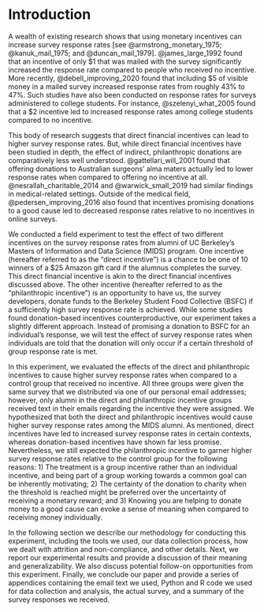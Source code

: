 \allsectionsfont{}
# Introduction

A wealth of existing research shows that using monetary incentives can increase survey response rates [see @armstrong_monetary_1975; @kanuk_mail_1975; and @duncan_mail_1979]. @james_large_1992 found that an incentive of only \$1 that was mailed with the survey significantly increased the response rate compared to people who received no incentive.  More recently, @debell_improving_2020 found that including \$5 of visible money in a mailed survey increased response rates from roughly 43% to 47%.  Such studies have also been conducted on response rates for surveys administered to college students.  For instance, @szelenyi_what_2005 found that a \$2 incentive led to increased response rates among college students compared to no incentive.

This body of research suggests that direct financial incentives can lead to higher survey response rates.  But, while direct financial incentives have been studied in depth, the effect of indirect, philanthropic donations are comparatively less well understood.  @gattellari_will_2001 found that offering donations to Australian surgeons' alma maters actually led to lower response rates when compared to offering no incentive at all.  @nesrallah_charitable_2014 and @warwick_small_2019 had similar findings in medical-related settings.  Outside of the medical field, @pedersen_improving_2016 also found that incentives promising donations to a good cause led to decreased response rates relative to no incentives in online surveys.

We conducted a field experiment to test the effect of two different incentives on the survey response rates from alumni of UC Berkeley’s Masters of Information and Data Science (MIDS) program.  One incentive (hereafter referred to as the "direct incentive") is a chance to be one of 10 winners of a \$25 Amazon gift card if the alumnus completes the survey.  This direct financial incentive is akin to the direct financial incentives discussed above.  The other incentive (hereafter referred to as the "philanthropic incentive") is an opportunity to have us, the survey developers, donate funds to the Berkeley Student Food Collective (BSFC) if a sufficiently high survey response rate is achieved.  While some studies found donation-based incentives counterproductive, our experiment takes a slightly different approach.  Instead of promising a donation to BSFC for an individual’s response, we will test the effect of survey response rates when individuals are told that the donation will only occur if a certain threshold of group response rate is met.

In this experiment, we evaluated the effects of the direct and philanthropic incentives to cause higher survey response rates when compared to a control group that received no incentive.  All three groups were given the same survey that we distributed via one of our personal email addresses; however, only alumni in the direct and philanthropic incentive groups received text in their emails regarding the incentive they were assigned.  We hypothesized that both the direct and philanthropic incentives would cause higher survey response rates among the MIDS alumni.  As mentioned, direct incentives have led to increased survey response rates in certain contexts, whereas donation-based incentives have shown far less promise.  Nevertheless, we still expected the philanthropic incentive to garner higher survey response rates relative to the control group for the following reasons: 1) The treatment is a group incentive rather than an individual incentive, and being part of a group working towards a common goal can be inherently motivating; 2) The certainty of the donation to charity when the threshold is reached might be preferred over the uncertainty of receiving a monetary reward; and 3) Knowing you are helping to donate money to a good cause can evoke a sense of meaning when compared to receiving money individually.

In the following section we describe our methodology for conducting this experiment, including the tools we used, our data collection process, how we dealt with attrition and non-compliance, and other details.  Next, we report our experimental results and provide a discussion of their meaning and generalizability.  We also discuss potential follow-on opportunities from this experiment.  Finally, we conclude our paper and provide a series of appendices containing the email text we used, Python and R code we used for data collection and analysis, the actual survey, and a summary of the survey responses we received.

